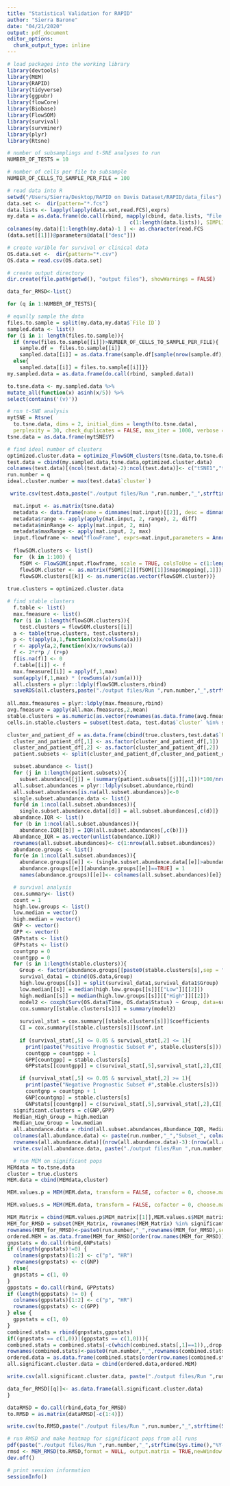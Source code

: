 ```yaml
---
title: "Statistical Validation for RAPID"
author: "Sierra Barone"
date: "04/21/2020"
output: pdf_document
editor_options: 
  chunk_output_type: inline
---
```


```r

# load packages into the working library
library(devtools)
library(MEM)
library(RAPID)
library(tidyverse)
library(ggpubr)
library(flowCore)
library(Biobase)
library(FlowSOM)
library(survival)
library(survminer)
library(plyr)
library(Rtsne)

```

```r

# number of subsamplings and t-SNE analyses to run
NUMBER_OF_TESTS = 10

# number of cells per file to subsample
NUMBER_OF_CELLS_TO_SAMPLE_PER_FILE = 100

# read data into R
setwd("/Users/Sierra/Desktop/RAPID on Davis Dataset/RAPID/data_files")
data.set <-  dir(pattern="*.fcs")
data.lists <- lapply(lapply(data.set,read.FCS),exprs)
my.data = as.data.frame(do.call(rbind, mapply(cbind, data.lists, "File ID" = 
                                        c(1:length(data.lists)), SIMPLIFY = F)))
colnames(my.data)[1:length(my.data)-1 ] <- as.character(read.FCS
(data.set[[1]])@parameters@data[["desc"]])

# create varible for survival or clinical data
OS.data.set <-  dir(pattern="*.csv")
OS.data = read.csv(OS.data.set)
```

```r

# create output directory
dir.create(file.path(getwd(), "output files"), showWarnings = FALSE)

data_for_RMSD<-list()

for (q in 1:NUMBER_OF_TESTS){

# equally sample the data 
files.to.sample = split(my.data,my.data$`File ID`)
sampled.data <- list()
for (i in 1: length(files.to.sample)){
  if (nrow(files.to.sample[[i]])>NUMBER_OF_CELLS_TO_SAMPLE_PER_FILE){            
    sample.df =  files.to.sample[[i]]
    sampled.data[[i]] = as.data.frame(sample.df[sample(nrow(sample.df), NUMBER_OF_CELLS_TO_SAMPLE_PER_FILE), ])}        
  else{
    sampled.data[[i]] = files.to.sample[[i]]}}
my.sampled.data = as.data.frame(do.call(rbind, sampled.data)) 

to.tsne.data <- my.sampled.data %>%
mutate_all(function(x) asinh(x/5)) %>%
select(contains('(v)'))

# run t-SNE analysis
mytSNE = Rtsne(
  to.tsne.data, dims = 2, initial_dims = length(to.tsne.data), 
  perplexity = 30, check_duplicates = FALSE, max_iter = 1000, verbose = TRUE)
tsne.data = as.data.frame(mytSNE$Y)

# find ideal number of clusters
optimized.cluster.data = optimize_FlowSOM_clusters(tsne.data,to.tsne.data, N = 50, seed = 38)
test.data = cbind(my.sampled.data,tsne.data,optimized.cluster.data)
colnames(test.data)[(ncol(test.data)-2):ncol(test.data)]<- c("tSNE1","tSNE2","cluster")
run.number = q
ideal.cluster.number = max(test.data$`cluster`)

 write.csv(test.data,paste("./output files/Run ",run.number,"_",strftime(Sys.time(),"%Y-%m-%d_%H%M%S"),"all_data_with_tSNE_and_clusters.csv"))

  mat.input <- as.matrix(tsne.data)
  metadata <- data.frame(name = dimnames(mat.input)[[2]], desc = dimnames(mat.input)[[2]])
  metadata$range <- apply(apply(mat.input, 2, range), 2, diff)
  metadata$minRange <- apply(mat.input, 2, min)
  metadata$maxRange <- apply(mat.input, 2, max)
  input.flowframe <- new("flowFrame", exprs=mat.input,parameters = AnnotatedDataFrame(metadata))
  
  flowSOM.clusters <- list()
  for  (k in 1:100) {
    fSOM <- FlowSOM(input.flowframe, scale = TRUE, colsToUse = c(1:length(tsne.data)), nClus= ideal.cluster.number)
    flowSOM.cluster <- as.matrix(fSOM[[2]][fSOM[[1]]$map$mapping[,1]])
    flowSOM.clusters[[k]] <- as.numeric(as.vector(flowSOM.cluster))}
  
true.clusters = optimized.cluster.data

# find stable clusters
  f.table <- list()
  max.fmeasure <- list()
  for (i in 1:length(flowSOM.clusters)){
    test.clusters = flowSOM.clusters[[i]]
  a <- table(true.clusters, test.clusters);
  p <- t(apply(a,1,function(x)x/colSums(a)))
  r <- apply(a,2,function(x)x/rowSums(a))
  f <- 2*r*p / (r+p)
  f[is.na(f)] <- 0
  f.table[[i]] <- f
  max.fmeasure[[i]] = apply(f,1,max)
  sum(apply(f,1,max) * (rowSums(a)/sum(a)))}
  all.clusters = plyr::ldply(flowSOM.clusters,rbind)
  saveRDS(all.clusters,paste("./output files/Run ",run.number,"_",strftime(Sys.time(),"%Y-%m-%d_%H%M%S"),"flowSOM_clusters.RDS"))
  
all.max.fmeasures = plyr::ldply(max.fmeasure,rbind)
avg.fmeasure = apply(all.max.fmeasures,2,mean)
stable.clusters = as.numeric(as.vector(rownames(as.data.frame(avg.fmeasure[avg.fmeasure > 0.5]))))
cells.in.stable.clusters = subset(test.data, test.data$`cluster` %in% stable.clusters)

cluster_and_patient_df = as.data.frame(cbind(true.clusters,test.data$`File ID`))
  cluster_and_patient_df[,1] <- as.factor(cluster_and_patient_df[,1])
  cluster_and_patient_df[,2] <- as.factor(cluster_and_patient_df[,2])
  patient.subsets <- split(cluster_and_patient_df,cluster_and_patient_df[,2])

  subset.abundance <- list()
  for (j in 1:length(patient.subsets)){
    subset.abundance[[j]] = (summary(patient.subsets[[j]][,1]))*100/nrow(patient.subsets[[j]])}
  all.subset.abundances = plyr::ldply(subset.abundance,rbind)
  all.subset.abundances[is.na(all.subset.abundances)]<-0
  single.subset.abundance.data <- list()
  for(d in 1:ncol(all.subset.abundances)){
    single.subset.abundance.data[[d]] = all.subset.abundances[,c(d)]}
  abundance.IQR <- list()
  for (b in 1:ncol(all.subset.abundances)){
    abundance.IQR[[b]] = IQR(all.subset.abundances[,c(b)])}
  Abundance_IQR = as.vector(unlist(abundance.IQR))
  rownames(all.subset.abundances)<- c(1:nrow(all.subset.abundances))
  abundance.groups <- list()
  for(e in 1:ncol(all.subset.abundances)){
    abundance.groups[[e]] <- (single.subset.abundance.data[[e]]>abundance.IQR[[e]])
    abundance.groups[[e]][abundance.groups[[e]]==TRUE] = 1
    names(abundance.groups)[[e]]<- colnames(all.subset.abundances)[e]}             # 1 = high, 0 = low

  # survival analysis
  cox.summary<- list()
  count = 1
  high.low.groups <- list()
  low.median = vector()
  high.median = vector()
  GNP <- vector()
  GPP <- vector()
  GNPstats <- list()
  GPPstats <- list()
  countgnp = 0
  countgpp = 0
  for (s in 1:length(stable.clusters)){
    Group <- factor(abundance.groups[[paste0(stable.clusters[s],sep = "")]], levels = c(0,1), labels = c("Low", "High"))
    survival_data1 = cbind(OS.data,Group)
    high.low.groups[[s]] = split(survival_data1,survival_data1$Group)
    low.median[[s]] = median(high.low.groups[[s]][["Low"]][[2]])
    high.median[[s]] = median(high.low.groups[[s]][["High"]][[2]])
    model2 <- coxph(Surv(OS.data$Time, OS.data$Status) ~ Group, data=survival_data1)
    cox.summary[[stable.clusters[s]]] = summary(model2)
    
    survival_stat = cox.summary[[stable.clusters[s]]]$coefficients
    CI = cox.summary[[stable.clusters[s]]]$conf.int
    
    if (survival_stat[,5] <= 0.05 & survival_stat[,2] <= 1){
      print(paste("Positive Prognostic Subset #", stable.clusters[s]))
      countgpp = countgpp + 1
      GPP[countgpp] = stable.clusters[s]
      GPPstats[[countgpp]] = c(survival_stat[,5],survival_stat[,2],CI[,c(3:4)])}

    if (survival_stat[,5] <= 0.05 & survival_stat[,2] >= 1){
      print(paste("Negative Prognostic Subset #",stable.clusters[s]))
      countgnp = countgnp + 1
      GNP[countgnp] = stable.clusters[s]
      GNPstats[[countgnp]] = c(survival_stat[,5],survival_stat[,2],CI[,c(3:4)])}}
  significant.clusters = c(GNP,GPP)
  Median_High_Group = high.median
  Median_Low_Group = low.median
  all.abundance.data = rbind(all.subset.abundances,Abundance_IQR, Median_High_Group,Median_Low_Group,avg.fmeasure)
  colnames(all.abundance.data) <- paste(run.number,"_","Subset_", colnames(all.subset.abundances), sep = "")
  rownames(all.abundance.data)[(nrow(all.abundance.data)-3):(nrow(all.abundance.data))]<-c("Abundance_IQR", "Median_High_Group","Median_Low_Group","F-measure")
  write.csv(all.abundance.data, paste("./output files/Run ",run.number,"_",strftime(Sys.time(),"%Y-%m-%d_%H%M%S"),"_subset_abundances_withIQRandfmeasure.csv",sep=""))

  # run MEM on significant pops
MEMdata = to.tsne.data
cluster = true.clusters
MEM.data = cbind(MEMdata,cluster)

MEM.values.p = MEM(MEM.data, transform = FALSE, cofactor = 0, choose.markers = FALSE, markers = "1,3:4,6:10,12:13,15:16,18:23,25:27,30:31",choose.ref = FALSE, zero.ref = FALSE, rename.markers = FALSE, new.marker.names = "CD45,CD19,CD22,tIKAROS,CD79b,CD20,CD34,CD179a,CD123,IGMi,CD10,CD179b,CD24,TSLPR,CD127,RAG1,TDT,PAX5,CD43,CD38,CD58,HLA-DR,IGMs",file.is.clust = FALSE, add.fileID = FALSE, IQR.thresh = NULL)

MEM.values.s = MEM(MEM.data, transform = FALSE, cofactor = 0, choose.markers = FALSE, markers = "2,5,11,14,17,24,28:29,32",choose.ref = FALSE, zero.ref = FALSE, rename.markers = FALSE, new.marker.names = "p-PLCg,p-4EBP1,p-STAT5,p-IKAROS,p-AKT,p-Syk,p-S6,p-ERK,p-CREB",file.is.clust = FALSE, add.fileID = FALSE, IQR.thresh = NULL)

MEM_Matrix = cbind(MEM.values.p$MEM_matrix[[1]],MEM.values.s$MEM_matrix[[1]])
MEM_for_RMSD = subset(MEM_Matrix, rownames(MEM_Matrix) %in% significant.clusters)
rownames(MEM_for_RMSD)<-paste0(run.number,"_",rownames(MEM_for_RMSD),sep = "")
ordered.MEM = as.data.frame(MEM_for_RMSD[order(row.names(MEM_for_RMSD)),,drop = FALSE ])
gnpstats = do.call(rbind,GNPstats)
if (length(gnpstats)!=0) {
  colnames(gnpstats)[1:2] <- c("p", "HR")
  rownames(gnpstats) <- c(GNP)
} else{
  gnpstats = c(1, 0)
}
gppstats = do.call(rbind, GPPstats)
if (length(gppstats) != 0) {
  colnames(gppstats)[1:2] <- c("p", "HR")
  rownames(gppstats) <- c(GPP)
} else {
  gppstats = c(1, 0)
}
combined.stats = rbind(gnpstats,gppstats)
if((gnpstats == c(1,0))|(gppstats == c(1,0))){
combined.stats = combined.stats[-c(which(combined.stats[,1]==1)),,drop = FALSE]}
rownames(combined.stats)<-paste0(run.number,"_",rownames(combined.stats),sep = "")
ordered.data = as.data.frame(combined.stats[order(row.names(combined.stats)),,drop = FALSE ])
all.significant.cluster.data = cbind(ordered.data,ordered.MEM)

write.csv(all.significant.cluster.data, paste("./output files/Run ",run.number,"_",strftime(Sys.time(),"%Y-%m-%d_%H%M%S"),"_siginificant_stable_cluster_data.csv",sep=""))

data_for_RMSD[[q]]<- as.data.frame(all.significant.cluster.data)
}

dataRMSD = do.call(rbind,data_for_RMSD)
to.RMSD = as.matrix(dataRMSD[-c(1:4)])

write.csv(to.RMSD,paste("./output files/Run ",run.number,"_",strftime(Sys.time(),"%Y-%m-%d_%H%M%S"),"_RMSD_input_data.csv",sep=""))

# run RMSD and make heatmap for significant pops from all runs 
pdf(paste("./output files/Run ",run.number,"_",strftime(Sys.time(),"%Y-%m-%d_%H%M%S"),"_RMSD_heatmap.pdf",sep=""),width = 20, height =20)
rmsd <- MEM_RMSD(to.RMSD,format = NULL, output.matrix = TRUE,newWindow.heatmaps = FALSE)
dev.off()

# print session information
sessionInfo()
``` 